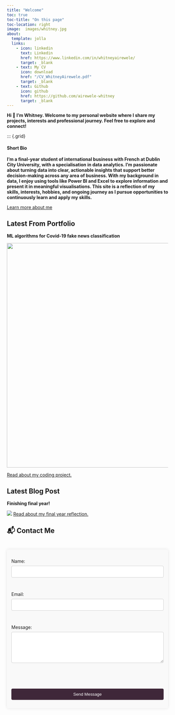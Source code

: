 ```yaml
---
title: "Welcome"
toc: true
toc-title: "On this page"
toc-location: right
image:  images/whitney.jpg
about:
  template: jolla
  links:
    - icon: linkedin
      text: Linkedin
      href: https://www.linkedin.com/in/whitneyairewele/
      target: _blank
    - text: My CV
      icon: download
      href: "/CV_WhitneyAirewele.pdf" 
      target: _blank
    - text: Github
      icon: github
      href: https://github.com/airewele-whitney
      target: _blank
---
```

 
**Hi 👋 I'm Whitney. Welcome to my personal website where I share my projects, interests and professional journey. Feel free to explore and connect!**


::: {.grid}

::: {.g-col-12 .text-left}
#### Short Bio

**I’m a final-year student of international business with French at Dublin City University, with a specialisation in data analytics. I’m passionate about turning data into clear, actionable insights that support better decision-making across any area of business. With my background in data, I enjoy using tools like Power BI and Excel to explore information and present it in meaningful visualisations. This site is a reflection of my skills, interests, hobbies, and ongoing journey as I pursue opportunities to continuously learn and apply my skills.**

::: {.text-center.mt-4}
[Learn more about me](about.qmd){.btn .btn-primary}
:::
:::
## Latest From Portfolio {.g-col-12}
**ML algorithms for Covid-19 fake news classification**

![ ](/images/projects.avif){width=800 height=700}

[Read about my coding project.](portfolio/ml-reflection.qmd)


## Latest Blog Post {.g-col-12}
**Finishing final year!**

![ ](/images/DCU.jpg) 
[Read about my final year reflection.](posts/final-year.qmd)

## 📬 Contact Me{.g-col-12}

<div class="form-wrapper">
  <form action="https://formspree.io/f/mwpovkrk" method="POST">
    <label for="name">Name:</label><br>
    <input type="text" id="name" name="name" required><br><br>

    <label for="email">Email:</label><br>
    <input type="email" id="email" name="_replyto" required><br><br>

    <label for="message">Message:</label><br>
    <textarea id="message" name="message" rows="5" required></textarea><br><br>

    <button type="submit">Send Message</button>
  </form>
</div>

<style>
.form-wrapper {
    display: flex;
    justify-content: center;
    align-items: center;
    padding-top: 20px;
    padding-bottom: 20px;
}
form {
    max-width: 500px;
    width: 100%;
    padding: 1em;
    background: #f9f9f9;
    border-radius: 5px;
    box-shadow: 0px 0px 10px rgba(0,0,0,0.1);
}
input, textarea, button {
    width: 100%;
    padding: 10px;
    margin-top: 6px;
    margin-bottom: 12px;
    border: 1px solid #ccc;
    border-radius: 4px;
    box-sizing: border-box;
}
button {
    background-color: #3f2739;
    color: white;
    border: none;
    cursor: pointer;
}
button:hover {
    background-color: #3f2739;
}
</style>